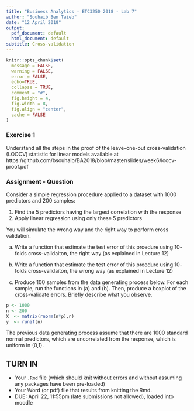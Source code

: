 ```yaml
---
title: "Business Analytics - ETC3250 2018 - Lab 7"
author: "Souhaib Ben Taieb"
date: "12 April 2018"
output:
  pdf_document: default
  html_document: default
subtitle: Cross-validation
---
```


```r
knitr::opts_chunk$set(
  message = FALSE,
  warning = FALSE,
  error = FALSE, 
  echo=TRUE,
  collapse = TRUE,
  comment = "#",
  fig.height = 4,
  fig.width = 8,
  fig.align = "center",
  cache = FALSE
)
```

### Exercise 1

Understand all the steps in the proof of the leave-one-out cross-validation (LOOCV) statistic for linear models available at https://github.com/bsouhaib/BA2018/blob/master/slides/week6/loocv-proof.pdf

### Assignment - Question 

Consider a simple regression procedure applied to a dataset with 1000 predictors and 200 samples:

1. Find the 5 predictors having the largest correlation with the response
2. Apply linear regression using only these 5 predictors

You will simulate the wrong way and the right way to perform cross validation.

(a) Write a function that estimate the test error of this proedure using $10$-folds cross-validaiton, the right way (as explained in Lecture 12)

(b) Write a function that estimate the test error of this proedure using $10$-folds cross-validaiton, the wrong way (as explained in Lecture 12)

(c) Produce 100 samples from the data generating process below. For each sample, run the functions in (a) and (b). Then, produce a boxplot of the cross-validate errors. Briefly describe what you observe.


```r
p <- 1000
n <- 200
X  <- matrix(rnorm(n*p),n)
y  <- runif(n) 
```

The previous data generating process assume that there are 1000 standard normal predictors, which are uncorrelated from the response, which is uniform in {0,1}.


## TURN IN 

- Your `.Rmd` file (which should knit without errors and without assuming any packages have been pre-loaded)
- Your Word (or pdf) file that results from knitting the Rmd.
- DUE: April 22, 11:55pm (late submissions not allowed), loaded into moodle

